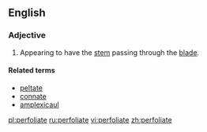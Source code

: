 
== English ==
===Adjective===
{{en-adj|-}}
#{{botany|of leaves}} Appearing to have the [[stem]] passing through the [[blade]].

====Related terms====
*[[peltate]]
*[[connate]]
*[[amplexicaul]]

[[pl:perfoliate]]
[[ru:perfoliate]]
[[vi:perfoliate]]
[[zh:perfoliate]]